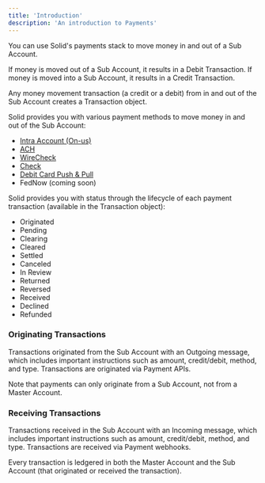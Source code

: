 ```yaml
---
title: 'Introduction'
description: 'An introduction to Payments'
---
```

You can use Solid's payments stack to move money in and out of a Sub Account.

If money is moved out of a Sub Account, it results in a Debit Transaction.
If money is moved into a Sub Account, it results in a Credit Transaction.

Any money movement transaction (a credit or a debit) from in and out of the Sub Account creates a Transaction object. 

Solid provides you with various payment methods to move money in and out of the Sub Account:
- [Intra Account (On-us)](/payments/intra-account)
- [ACH](/payments/ach)
- [WireCheck](/payments/wire)
- [Check](/payments/check)
- [Debit Card Push & Pull](/payments/debit-card)
- FedNow (coming soon)

Solid provides you with status through the lifecycle of each payment transaction (available in the Transaction object): 
- Originated
- Pending
- Clearing
- Cleared
- Settled
- Canceled
- In Review
- Returned
- Reversed
- Received
- Declined
- Refunded

### Originating Transactions ###
Transactions originated from the Sub Account with an Outgoing message, which includes important instructions such as amount, credit/debit, method, and type. Transactions are originated via Payment APIs.

<Tip>Note that payments can only originate from a Sub Account, not from a Master Account.</Tip>

### Receiving Transactions ###
Transactions received in the Sub Account with an Incoming message, which includes important instructions such as amount, credit/debit, method, and type. Transactions are received via Payment webhooks.

Every transaction is ledgered in both the Master Account and the Sub Account (that originated or received the transaction).